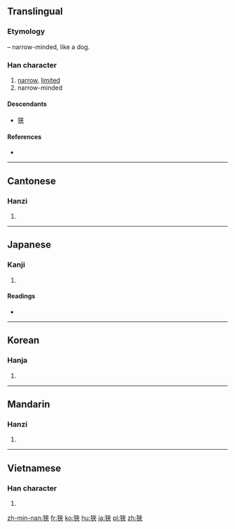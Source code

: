 {{also|狭}}
==Translingual==
{{zh-hanzi-box|[[狭]]|狹}}

===Etymology===
{{Han compound|犬|alt1=犭|t1=dog|夾|ls=psc|c1=s|c2=p}} – narrow-minded, like a dog.

===Han character===
{{Han char|rn=94|rad=犬|as=07|sn=10|four=4423<sub>8</sub>|canj=大竹大人人 (KHKOO)}}

# [[narrow]], [[limited]]
# narrow-minded

====Descendants====
* [[狭]]

====References====
* {{Han ref|kx=0711.300|dkj=20428|dj=1123.280|hdz=21348.040|uh=72F9|ud=29433|bh=AF55|bd=44885}}

----

==Cantonese==

===Hanzi===
{{yue-hanzi|jyut=haap6|y=haap6|sim=狭}}

# {{defn|lang=yue|sort=犬07}}

----

==Japanese==

===Kanji===
{{ja-kanji|grade=|rs=犬07}}

# {{defn|lang=ja|sort=犬07}}

====Readings====
* {{ja-readings|on=[[きょう]] (kyō), [[こう]] (kō)|kun=[[せまい]] (semai), [[せばめる]] (sebameru)}}

----

==Korean==

===Hanja===
{{ko-hanja|hangeul=협|eumhun=|rv=hyeop|mr=hyŏp|y=hyep}}

# {{defn|lang=ko|sort=犬07}}

----

==Mandarin==

===Hanzi===
{{cmn-hanzi|sim=狭|pin=[[jùn]] ([[jun4]]), [[xiá]] ([[xia2]]), [[xùn]] ([[xun4]])|wg=chün<sup>4</sup>, hsia<sup>2</sup>, hsün<sup>4</sup>}}

# {{defn|lang=cmn|sort=犬07}}

----

==Vietnamese==

===Han character===
{{vi-hantu|hẹp|rs=犬07}}

# {{defn|lang=vi|sort=犬07}}

[[zh-min-nan:狹]]
[[fr:狹]]
[[ko:狹]]
[[hu:狹]]
[[ja:狹]]
[[pl:狹]]
[[zh:狹]]